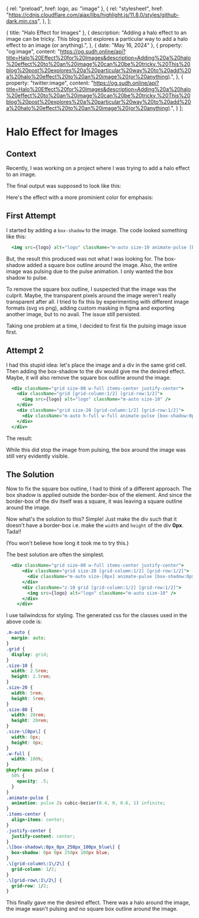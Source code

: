 
  { rel: "preload", href: logo, as: "image" },
  {
    rel: "stylesheet",
    href: "https://cdnjs.cloudflare.com/ajax/libs/highlight.js/11.8.0/styles/github-dark.min.css",
  },
];

  { title: "Halo Effect for Images" },
  {
    description:
      "Adding a halo effect to an image can be tricky. This blog post explores a particular way to add a halo effect to an image (or anything).",
  },
  { date: "May 16, 2024" },
  {
    property: "og:image",
    content: "https://og.sudh.online/api?title=Halo%20Effect%20for%20Images&description=Adding%20a%20halo%20effect%20to%20an%20image%20can%20be%20tricky.%20This%20blog%20post%20explores%20a%20particular%20way%20to%20add%20a%20halo%20effect%20to%20an%20image%20(or%20anything).",
  },
  {
    property: "twitter:image",
    content: "https://og.sudh.online/api?title=Halo%20Effect%20for%20Images&description=Adding%20a%20halo%20effect%20to%20an%20image%20can%20be%20tricky.%20This%20blog%20post%20explores%20a%20particular%20way%20to%20add%20a%20halo%20effect%20to%20an%20image%20(or%20anything).",
  }
];

<BlogTimestamp timestamp="July 26, 2024" />

# Halo Effect for Images

## Context

Recently, I was working on a project where I was trying to add a halo effect to an image.

The final output was supposed to look like this:
<HaloEffect className="[--spread-radius:50px]" />

Here's the effect with a more prominient color for emphasis:
<HaloEffect haloClassName="![box-shadow:0px_0px_150px_100px_hotpink]"/>

## First Attempt

I started by adding a `box-shadow` to the image. The code looked something like this:

```jsx
  <img src={logo} alt="logo" className="m-auto size-10 animate-pulse [box-shadow:0px_0px_250px_100px_blue]" />   
```
But, the result this produced was not what I was looking for. The box-shadow added a square box outline around the image.
<WrongHaloEffect />
Also, the entire image was pulsing due to the pulse animation. I only wanted the box shadow to pulse.

To remove the square box outline, I suspected that the image was the culprit. Maybe, the transparent pixels around the image weren't really transparent after all.
I tried to fix this by experimenting with different image formats (svg vs png), adding custom masking in figma and
exporting another image, but to no avail. The issue still persisted.

Taking one problem at a time, I decided to first fix the pulsing image issue first.

## Attempt 2

I had this stupid idea: let's place the image and a div in the same grid cell.
Then adding the box-shadow to the div would give me the desired effect. Maybe, it will also remove the square box outline around the image.

```jsx
  <div className="grid size-80 w-full items-center justify-center">
    <div className="grid [grid-column:1/2] [grid-row:1/2]">
      <img src={logo} alt="logo" className="m-auto size-10" />
    </div>
    <div className="grid size-20 [grid-column:1/2] [grid-row:1/2]">
      <div className="m-auto h-full w-full animate-pulse [box-shadow:0px_0px_250px_100px_blue]"/>
    </div>
  </div>
```
The result:
<WrongHaloEffect2 />

While this did stop the image from pulsing, the box around the image was still very evidently visible.

## The Solution

Now to fix the square box outline, I had to think of a different approach. The box shadow is applied outside the border-box of the element. And since the border-box
of the div itself was a square, it was leaving a square outline around the image.

Now what's the solution to this? Simple! Just make the div such that it doesn't have a border-box i.e. make the `width` and `height` of the div **0px**. Tada!!

(You won't believe how long it took me to try this.)

The best solution are often the simplest.

```jsx
  <div className="grid size-80 w-full items-center justify-center">
      <div className="grid size-20 [grid-column:1/2] [grid-row:1/2]">
        <div className="m-auto size-[0px] animate-pulse [box-shadow:0px_0px_250px_100px_blue]" />
      </div>
      <div className="z-10 grid [grid-column:1/2] [grid-row:1/2]">
        <img src={logo} alt="logo" className="m-auto size-10" />
      </div>
    </div>
```
I use tailwindcss for styling. The generated css for the classes used in the above code is:
```css
.m-auto {
  margin: auto;
}
.grid {
  display: grid;
}
.size-10 {
  width: 2.5rem;
  height: 2.5rem;
}
.size-20 {
  width: 5rem;
  height: 5rem;
}
.size-80 {
  width: 20rem;
  height: 20rem;
}
.size-\[0px\] {
  width: 0px;
  height: 0px;
}
.w-full {
  width: 100%;
}
@keyframes pulse {
  50% {
    opacity: .5;
  }
}
.animate-pulse {
  animation: pulse 2s cubic-bezier(0.4, 0, 0.6, 1) infinite;
}
.items-center {
  align-items: center;
}
.justify-center {
  justify-content: center;
}
.\[box-shadow\:0px_0px_250px_100px_blue\] {
  box-shadow: 0px 0px 250px 100px blue;
}
.\[grid-column\:1\/2\] {
  grid-column: 1/2;
}
.\[grid-row\:1\/2\] {
  grid-row: 1/2;
}
```

This finally gave me the desired effect. There was a halo around the image, the image wasn't pulsing and no square box outline around the image.

<HaloEffect className="[--spread-radius:50px]" />